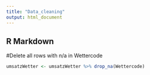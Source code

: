 ```yaml
---
title: "Data_cleaning"
output: html_document
---
```


## R Markdown

#Delete all rows with n/a in Wettercode

```r
umsatzWetter <- umsatzWetter %>% drop_na(Wettercode)
```


